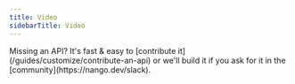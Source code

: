 ```yaml
---
title: Video
sidebarTitle: Video
---
```


<Tip>
    Missing an API? It's fast & easy to [contribute it](/guides/customize/contribute-an-api) or we'll build it if you ask for
    it in the [community](https://nango.dev/slack).
</Tip>

<CardGroup cols={4}>
    <Card title="Grain" href="/integrations/all/grain" color="#68a063" />
    <Card title="Pinterest" href="/integrations/all/pinterest" color="#68a063" />
    <Card title="Twitch" href="/integrations/all/twitch" color="#68a063" />
    <Card title="Vimeo" href="/integrations/all/vimeo" color="#68a063" />
    <Card title="Youtube" href="/integrations/all/youtube" color="#68a063" />
    <Card title="Zoom" href="/integrations/all/zoom" color="#68a063" />
</CardGroup>
